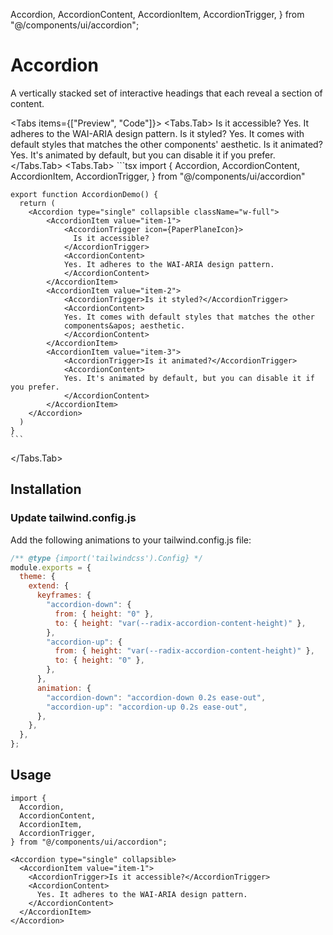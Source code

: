   Accordion,
  AccordionContent,
  AccordionItem,
  AccordionTrigger,
} from "@/components/ui/accordion";

# Accordion

A vertically stacked set of interactive headings that each reveal a section of content.

<Tabs items={["Preview", "Code"]}>
  <Tabs.Tab>
    <ComponentPreview>
      <Accordion type="single" collapsible className="w-full">
        <AccordionItem value="item-1">
          <AccordionTrigger icon={PaperPlaneIcon}>
            Is it accessible?
          </AccordionTrigger>
          <AccordionContent>
            Yes. It adheres to the WAI-ARIA design pattern.
          </AccordionContent>
        </AccordionItem>
        <AccordionItem value="item-2">
          <AccordionTrigger>Is it styled?</AccordionTrigger>
          <AccordionContent>
            Yes. It comes with default styles that matches the other
            components&apos; aesthetic.
          </AccordionContent>
        </AccordionItem>
        <AccordionItem value="item-3">
          <AccordionTrigger>Is it animated?</AccordionTrigger>
          <AccordionContent>
            Yes. It's animated by default, but you can disable it if you prefer.
          </AccordionContent>
        </AccordionItem>
      </Accordion>
    </ComponentPreview>
  </Tabs.Tab>
  <Tabs.Tab>
    ```tsx
    import {
    Accordion,
    AccordionContent,
    AccordionItem,
    AccordionTrigger,
    } from "@/components/ui/accordion"
    
    export function AccordionDemo() {
      return (
        <Accordion type="single" collapsible className="w-full">
            <AccordionItem value="item-1">
                <AccordionTrigger icon={PaperPlaneIcon}>
                  Is it accessible?
                </AccordionTrigger>
                <AccordionContent>
                Yes. It adheres to the WAI-ARIA design pattern.
                </AccordionContent>
            </AccordionItem>
            <AccordionItem value="item-2">
                <AccordionTrigger>Is it styled?</AccordionTrigger>
                <AccordionContent>
                Yes. It comes with default styles that matches the other
                components&apos; aesthetic.
                </AccordionContent>
            </AccordionItem>
            <AccordionItem value="item-3">
                <AccordionTrigger>Is it animated?</AccordionTrigger>
                <AccordionContent>
                Yes. It's animated by default, but you can disable it if you prefer.
                </AccordionContent>
            </AccordionItem>
        </Accordion>
      )
    }
    ```

  </Tabs.Tab>
</Tabs>

## Installation

### Update tailwind.config.js

Add the following animations to your tailwind.config.js file:

```js {5-18}
/** @type {import('tailwindcss').Config} */
module.exports = {
  theme: {
    extend: {
      keyframes: {
        "accordion-down": {
          from: { height: "0" },
          to: { height: "var(--radix-accordion-content-height)" },
        },
        "accordion-up": {
          from: { height: "var(--radix-accordion-content-height)" },
          to: { height: "0" },
        },
      },
      animation: {
        "accordion-down": "accordion-down 0.2s ease-out",
        "accordion-up": "accordion-up 0.2s ease-out",
      },
    },
  },
};
```

## Usage

```tsx
import {
  Accordion,
  AccordionContent,
  AccordionItem,
  AccordionTrigger,
} from "@/components/ui/accordion";
```

```tsx
<Accordion type="single" collapsible>
  <AccordionItem value="item-1">
    <AccordionTrigger>Is it accessible?</AccordionTrigger>
    <AccordionContent>
      Yes. It adheres to the WAI-ARIA design pattern.
    </AccordionContent>
  </AccordionItem>
</Accordion>
```
